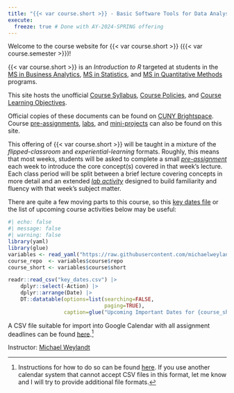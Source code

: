 ```yaml
---
title: "{{< var course.short >}} - Basic Software Tools for Data Analysis"
execute:
  freeze: true # Done with AY-2024-SPRING offering
---
```


Welcome to the course website for {{< var course.short >}} 
({{< var course.semester >}})!

{{< var course.short >}} is an _Introduction to R_ targeted at students in the 
[MS in Business Analytics](https://zicklin.baruch.cuny.edu/academic-programs/graduate/ms/masters-in-business-analytics/), 
[MS in Statistics](https://zicklin.baruch.cuny.edu/academic-programs/graduate/ms/statistics/), 
and [MS in Quantitative Methods](https://zicklin.baruch.cuny.edu/academic-programs/graduate/ms/quantitative-methods-modeling/) 
programs. 

This site hosts the unofficial [Course Syllabus](./syllabus.html), 
[Course Policies](./resources.html), and [Course Learning Objectives](./objectives.html).

Official copies of these documents can be found on [CUNY Brightspace](https://brightspace.cuny.edu).
Course [pre-assignments](./preassigns.html), [labs](./labs.html), and 
[mini-projects](./miniprojects.html) can also be found on this site.

This offering of {{< var course.short >}} will be taught in a mixture of the
*flipped-classroom* and  *experiential-learning* formats. Roughly, this means
that most weeks, students will be asked to complete a small [_pre-assignment_](./preassignments.html) 
each week to introduce the core concept(s) covered in that week's lecture.
Each class period will be split between a brief lecture covering concepts in more
detail and an extended [_lab activity_](./labs.html) designed to build
familiarity and fluency with that week's subject matter. 

There are quite a few moving parts to this course, so this [key dates file](./key_dates.csv)
or the list of upcoming course activities below may be useful:

```r
#| echo: false
#| message: false
#| warning: false
library(yaml)
library(glue)
variables <- read_yaml("https://raw.githubusercontent.com/michaelweylandt/STA9750/refs/heads/main/_variables.yml")
course_repo  <- variables$course$repo
course_short <- variables$course$short

readr::read_csv("key_dates.csv") |> 
    dplyr::select(-Action) |>
    dplyr::arrange(Date) |> 
    DT::datatable(options=list(searching=FALSE,
                               paging=TRUE),
                  caption=glue("Upcoming Important Dates for {course_short}"))
```

<script defer>
window.addEventListener("load", function(){
  var filter_date = new Date();
  filter_date.setDate(filter_date.getDate() - 1);
  var filter_string = filter_date.toISOString().split('T')[0]
  $("table").DataTable().rows((idx, data) => data[4] < filter_string).remove().draw();
});
</script>

A CSV file suitable for import into Google Calendar with all assignment 
deadlines can be found [here](./key_dates_students_gcal.csv).[^gcal]

Instructor: [Michael Weylandt](https://michael-weylandt.com)

[^gcal]: Instructions for how to do so can be found
[here](https://support.google.com/calendar/answer/37118?hl=en&co=GENIE.Platform=Desktop).
If you use another calendar system that cannot accept CSV files in this format, 
let me know and I will try to provide additional file formats. 
